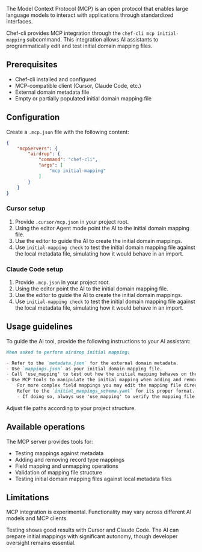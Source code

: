 The Model Context Protocol (MCP) is an open protocol that enables large language models to interact with applications through standardized interfaces.

Chef-cli provides MCP integration through the `chef-cli mcp initial-mapping` subcommand. 
This integration allows AI assistants to programmatically edit and test initial domain mapping files.

## Prerequisites

- Chef-cli installed and configured
- MCP-compatible client (Cursor, Claude Code, etc.)
- External domain metadata file
- Empty or partially populated initial domain mapping file

## Configuration

Create a `.mcp.json` file with the following content:

```json
{
    "mcpServers": {
        "airdrop": {
            "command": "chef-cli",
            "args": [
                "mcp initial-mapping"
            ]
        }
    }
}
```

### Cursor setup

1. Provide `.cursor/mcp.json` in your project root.
2. Using the editor Agent mode point the AI to the initial domain mapping file.
3. Use the editor to guide the AI to create the initial domain mappings.
4. Use `initial-mapping check` to test the initial domain mapping file against the local metadata file, simulating how it would behave in an import.

### Claude Code setup

1. Provide `.mcp.json` in your project root.
2. Using the editor point the AI to the initial domain mapping file.
3. Use the editor to guide the AI to create the initial domain mappings.
4. Use `initial-mapping check` to test the initial domain mapping file against the local metadata file, simulating how it would behave in an import.

## Usage guidelines

To guide the AI tool, provide the following instructions to your AI assistant:

```markdown
When asked to perform airdrop initial mapping:

- Refer to the `metadata.json` for the external domain metadata.
- Use `mappings.json` as your initial domain mapping file.
- Call 'use_mapping' to test out how the initial mapping behaves on the current metadata
- Use MCP tools to manipulate the initial mapping when adding and removing record type mappings, or unmapping fields or mapping simple fields. 
    For more complex field mappings you may edit the mapping file directly. 
    Refer to the `initial_mappings_schema.yaml` for its proper format.
    - If doing so, always use 'use_mapping' to verify the mapping file is still valid.
```

Adjust file paths according to your project structure.

## Available operations

The MCP server provides tools for:

- Testing mappings against metadata
- Adding and removing record type mappings
- Field mapping and unmapping operations
- Validation of mapping file structure
- Testing initial domain mapping files against local metadata files

## Limitations

<Warning>
MCP integration is experimental. Functionality may vary across different AI models and MCP clients.
</Warning>

Testing shows good results with Cursor and Claude Code. The AI can prepare initial mappings with significant autonomy, though developer oversight remains essential.
